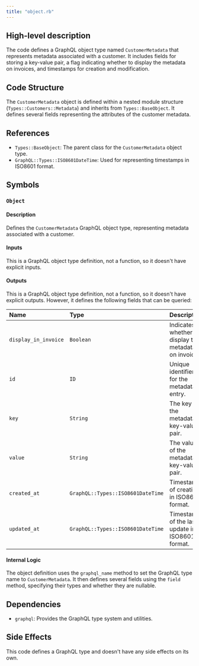 ```yaml
---
title: "object.rb"
---
```


## High-level description
The code defines a GraphQL object type named `CustomerMetadata` that represents metadata associated with a customer. It includes fields for storing a key-value pair, a flag indicating whether to display the metadata on invoices, and timestamps for creation and modification.

## Code Structure
The `CustomerMetadata` object is defined within a nested module structure (`Types::Customers::Metadata`) and inherits from `Types::BaseObject`. It defines several fields representing the attributes of the customer metadata.

## References
- `Types::BaseObject`: The parent class for the `CustomerMetadata` object type.
- `GraphQL::Types::ISO8601DateTime`: Used for representing timestamps in ISO8601 format.

## Symbols

### `Object`
#### Description
Defines the `CustomerMetadata` GraphQL object type, representing metadata associated with a customer.

#### Inputs
This is a GraphQL object type definition, not a function, so it doesn't have explicit inputs.

#### Outputs
This is a GraphQL object type definition, not a function, so it doesn't have explicit outputs. However, it defines the following fields that can be queried:

| Name | Type | Description |
|:-----|:-----|:------------|
| `display_in_invoice` | `Boolean` | Indicates whether to display the metadata on invoices. |
| `id` | `ID` | Unique identifier for the metadata entry. |
| `key` | `String` | The key of the metadata key-value pair. |
| `value` | `String` | The value of the metadata key-value pair. |
| `created_at` | `GraphQL::Types::ISO8601DateTime` | Timestamp of creation in ISO8601 format. |
| `updated_at` | `GraphQL::Types::ISO8601DateTime` | Timestamp of the last update in ISO8601 format. |

#### Internal Logic
The object definition uses the `graphql_name` method to set the GraphQL type name to `CustomerMetadata`. It then defines several fields using the `field` method, specifying their types and whether they are nullable.

## Dependencies
- `graphql`: Provides the GraphQL type system and utilities.

## Side Effects
This code defines a GraphQL type and doesn't have any side effects on its own.
